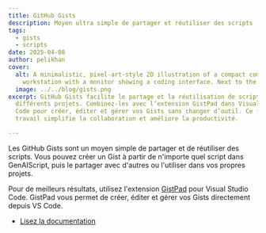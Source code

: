 ```yaml
---
title: GitHub Gists
description: Moyen ultra simple de partager et réutiliser des scripts
tags:
  - gists
  - scripts
date: 2025-04-08
author: pelikhan
cover:
  alt: A minimalistic, pixel-art-style 2D illustration of a compact computer
    workstation with a monitor showing a coding interface. Next to the monitor
  image: ../../blog/gists.png
excerpt: GitHub Gists facilite le partage et la réutilisation de scripts entre
  différents projets. Combinez-les avec l’extension GistPad dans Visual Studio
  Code pour créer, éditer et gérer vos Gists sans changer d’outil. Ce flux de
  travail simplifie la collaboration et améliore la productivité.

---
```




<BlogNarration />

Les GitHub Gists sont un moyen simple de partager et de réutiliser des scripts. Vous pouvez créer un Gist à partir de n'importe quel script dans GenAIScript, puis le partager avec d'autres ou l'utiliser dans vos propres projets.

<YouTube id="https://youtu.be/ab4kD3zjzwc" posterQuality="high" />

Pour de meilleurs résultats, utilisez l'extension [GistPad](https://marketplace.visualstudio.com/items?itemName=GistPad.gistpad) pour Visual Studio Code. GistPad vous permet de créer, éditer et gérer vos Gists directement depuis VS Code.

* [Lisez la documentation](../../reference/vscode/gists/)
